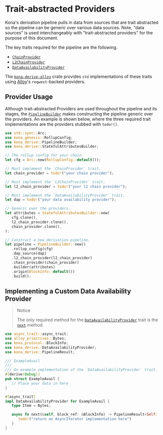 # Trait-abstracted Providers

Kona's derivation pipeline pulls in data from sources that are trait
abstracted so the pipeline can be generic over various data sources.
Note, "data sources" is used interchangeably with "trait-abstracted
providers" for the purpose of this document.

The key traits required for the pipeline are the following.

- [`ChainProvider`][chain-provider]
- [`L2ChainProvider`][l2-chain-provider]
- [`DataAvailabilityProvider`][dap]

The [`kona-derive-alloy`][kda] crate provides `std` implementations
of these traits using [Alloy][alloy]'s `reqwest`-backed providers.

## Provider Usage

Although trait-abstracted Providers are used throughout the pipeline and
its stages, the [`PipelineBuilder`][builder] makes constructing the pipeline
generic over the providers. An example is shown below, where the three
required trait implementations are the providers stubbed with `todo!()`.

```rust
use std::sync::Arc;
use kona_genesis::RollupConfig;
use kona_derive::PipelineBuilder;
use kona_derive::StatefulAttributesBuilder;

// The rollup config for your chain.
let cfg = Arc::new(RollupConfig::default());

// Must implement the `ChainProvider` trait.
let chain_provider = todo!("your chain provider");

// Must implement the `L2ChainProvider` trait.
let l2_chain_provider = todo!("your l2 chain provider");

// Must implement the `DataAvailabilityProvider` trait.
let dap = todo!("your data availability provider");

// Generic over the providers.
let attributes = StatefulAttributesBuilder::new(
   cfg.clone(),
   l2_chain_provider.clone(),
   chain_provider.clone(),
);

// Construct a new derivation pipeline.
let pipeline = PipelineBuilder::new()
   .rollup_config(cfg)
   .dap_source(dap)
   .l2_chain_provider(l2_chain_provider)
   .chain_provider(chain_provider)
   .builder(attributes)
   .origin(BlockInfo::default())
   .build();
```

## Implementing a Custom Data Availability Provider

> Notice
>
> The only required method for the [`DataAvailabilityProvider`][dap]
> trait is the [`next`][next] method.

```rust
use async_trait::async_trait;
use alloy_primitives::Bytes;
use kona_protocol::BlockInfo;
use kona_derive::DataAvailabilityProvider;
use kona_derive::PipelineResult;

/// ExampleAvail
///
/// An example implementation of the `DataAvailabilityProvider` trait.
#[derive(Debug)]
pub struct ExampleAvail {
   // Place your data in here
}

#[async_trait]
impl DataAvailabilityProvider for ExampleAvail {
   type Item = Bytes;

   async fn next(&self, block_ref: &BlockInfo) -> PipelineResult<Self::Item> {
      todo!("return an AsyncIterator implementation here")
   }
}
```



[dap]: https://docs.rs/kona-derive/latest/kona_derive/traits/trait.DataAvailabilityProvider.html
[next]: https://docs.rs/kona-derive/latest/kona_derive/traits/trait.DataAvailabilityProvider.html#tymethod.next
[builder]: https://docs.rs/kona-derive/latest/kona_derive/pipeline/struct.PipelineBuilder.html
[alloy]: https://github.com/alloy-rs/alloy
[kda]: https://crates.io/crates/kona-derive-alloy
[chain-provider]: https://docs.rs/kona-derive/latest/kona_derive/traits/trait.ChainProvider.html
[l2-chain-provider]: https://docs.rs/kona-derive/latest/kona_derive/traits/trait.L2ChainProvider.html
[dap]: https://docs.rs/kona-derive/latest/kona_derive/traits/trait.DataAvailabilityProvider.html
